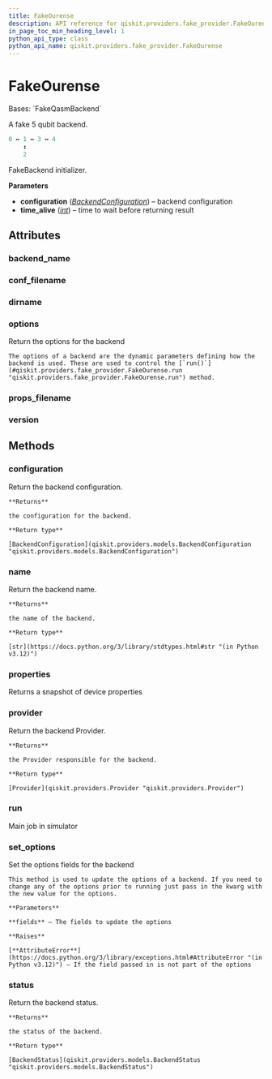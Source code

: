 ```yaml
---
title: FakeOurense
description: API reference for qiskit.providers.fake_provider.FakeOurense
in_page_toc_min_heading_level: 1
python_api_type: class
python_api_name: qiskit.providers.fake_provider.FakeOurense
---
```


# FakeOurense

<Class id="qiskit.providers.fake_provider.FakeOurense" isDedicatedPage={true} github="https://github.com/qiskit/qiskit/tree/stable/0.25/qiskit/providers/fake_provider/backends/ourense/fake_ourense.py" signature="qiskit.providers.fake_provider.FakeOurense">
  Bases: `FakeQasmBackend`

  A fake 5 qubit backend.

  ```python
  0 ↔ 1 ↔ 3 ↔ 4
      ↕
      2
  ```

  FakeBackend initializer.

  **Parameters**

  *   **configuration** ([*BackendConfiguration*](qiskit.providers.models.BackendConfiguration "qiskit.providers.models.BackendConfiguration")) – backend configuration
  *   **time\_alive** ([*int*](https://docs.python.org/3/library/functions.html#int "(in Python v3.12)")) – time to wait before returning result

  ## Attributes

  ### backend\_name

  <Attribute id="qiskit.providers.fake_provider.FakeOurense.backend_name" attributeValue="'fake_ourense'" />

  ### conf\_filename

  <Attribute id="qiskit.providers.fake_provider.FakeOurense.conf_filename" attributeValue="'conf_ourense.json'" />

  ### dirname

  <Attribute id="qiskit.providers.fake_provider.FakeOurense.dirname" attributeValue="'/home/runner/work/qiskit/qiskit/.tox/docs/lib/python3.9/site-packages/qiskit/providers/fake_provider/backends/ourense'" />

  ### options

  <Attribute id="qiskit.providers.fake_provider.FakeOurense.options">
    Return the options for the backend

    The options of a backend are the dynamic parameters defining how the backend is used. These are used to control the [`run()`](#qiskit.providers.fake_provider.FakeOurense.run "qiskit.providers.fake_provider.FakeOurense.run") method.
  </Attribute>

  ### props\_filename

  <Attribute id="qiskit.providers.fake_provider.FakeOurense.props_filename" attributeValue="'props_ourense.json'" />

  ### version

  <Attribute id="qiskit.providers.fake_provider.FakeOurense.version" attributeValue="1" />

  ## Methods

  ### configuration

  <Function id="qiskit.providers.fake_provider.FakeOurense.configuration" signature="configuration()">
    Return the backend configuration.

    **Returns**

    the configuration for the backend.

    **Return type**

    [BackendConfiguration](qiskit.providers.models.BackendConfiguration "qiskit.providers.models.BackendConfiguration")
  </Function>

  ### name

  <Function id="qiskit.providers.fake_provider.FakeOurense.name" signature="name()">
    Return the backend name.

    **Returns**

    the name of the backend.

    **Return type**

    [str](https://docs.python.org/3/library/stdtypes.html#str "(in Python v3.12)")
  </Function>

  ### properties

  <Function id="qiskit.providers.fake_provider.FakeOurense.properties" signature="properties()">
    Returns a snapshot of device properties
  </Function>

  ### provider

  <Function id="qiskit.providers.fake_provider.FakeOurense.provider" signature="provider()">
    Return the backend Provider.

    **Returns**

    the Provider responsible for the backend.

    **Return type**

    [Provider](qiskit.providers.Provider "qiskit.providers.Provider")
  </Function>

  ### run

  <Function id="qiskit.providers.fake_provider.FakeOurense.run" signature="run(run_input, **kwargs)">
    Main job in simulator
  </Function>

  ### set\_options

  <Function id="qiskit.providers.fake_provider.FakeOurense.set_options" signature="set_options(**fields)">
    Set the options fields for the backend

    This method is used to update the options of a backend. If you need to change any of the options prior to running just pass in the kwarg with the new value for the options.

    **Parameters**

    **fields** – The fields to update the options

    **Raises**

    [**AttributeError**](https://docs.python.org/3/library/exceptions.html#AttributeError "(in Python v3.12)") – If the field passed in is not part of the options
  </Function>

  ### status

  <Function id="qiskit.providers.fake_provider.FakeOurense.status" signature="status()">
    Return the backend status.

    **Returns**

    the status of the backend.

    **Return type**

    [BackendStatus](qiskit.providers.models.BackendStatus "qiskit.providers.models.BackendStatus")
  </Function>
</Class>

